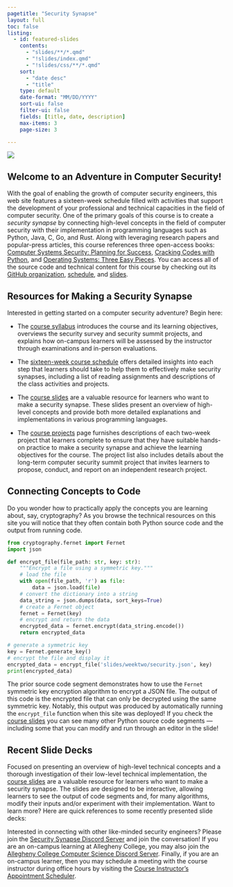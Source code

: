 ```yaml
---
pagetitle: "Security Synapse"
layout: full
toc: false
listing:
  - id: featured-slides
    contents:
      - "slides/**/*.qmd"
      - "!slides/index.qmd"
      - "!slides/css/**/*.qmd"
    sort:
      - "date desc"
      - "title"
    type: default
    date-format: "MM/DD/YYYY"
    sort-ui: false
    filter-ui: false
    fields: [title, date, description]
    max-items: 3
    page-size: 3

---
```


![](images/Security-Synapse-Logo.svg){fig-align="center"}

## Welcome to an Adventure in Computer Security!

With the goal of enabling the growth of computer security engineers, this web
site features a sixteen-week schedule filled with activities that support the
development of your professional and technical capacities in the field of
computer security. One of the primary goals of this course is to create a
*security synapse* by connecting high-level concepts in the field of computer
security with their implementation in programming languages such as Python,
Java, C, Go, and Rust. Along with leveraging research papers and
popular-press articles, this course references three open-access books:
[Computer Systems Security: Planning for
Success](https://web.njit.edu/~rt494/security/), [Cracking Codes with
Python](https://inventwithpython.com/cracking/), and [Operating Systems: Three
Easy Pieces](https://pages.cs.wisc.edu/~remzi/OSTEP/). You can access all of
the source code and technical content for this course by checking out its
[GitHub organization](https://github.com/SecuritySynapse),
[schedule](schedule/index.qmd), and [slides](slides/index.qmd).

## Resources for Making a Security Synapse

Interested in getting started on a computer security adventure? Begin here:

- The [course syllabus](./syllabus/index.qmd) introduces the course and its
learning objectives, overviews the security survey and security summit projects,
and explains how on-campus learners will be assessed by the instructor
through examinations and in-person evaluations.

- The [sixteen-week course schedule](./schedule/index.qmd) offers detailed
insights into each step that learners should take to help them to effectively
make security synapses, including a list of reading assignments and descriptions
of the class activities and projects.

- The [course slides](slides/index.qmd) are a valuable resource for learners who
want to make a security synapse. These slides present an overview of high-level
concepts and provide both more detailed explanations and implementations in
various programming languages.

- The [course projects](projects/index.qmd) page furnishes descriptions of each
two-week project that learners complete to ensure that they have suitable
hands-on practice to make a security synapse and achieve the learning
objectives for the course. The project list also includes details about the
long-term computer security summit project that invites learners to propose,
conduct, and report on an independent research project.

## Connecting Concepts to Code

Do you wonder how to practically apply the concepts you are learning about,
say, cryptography? As you browse the technical resources on this site you will
notice that they often contain both Python source code and the output from
running code.

```python
from cryptography.fernet import Fernet
import json

def encrypt_file(file_path: str, key: str):
    """Encrypt a file using a symmetric key."""
    # load the file
    with open(file_path, 'r') as file:
        data = json.load(file)
    # convert the dictionary into a string
    data_string = json.dumps(data, sort_keys=True)
    # create a Fernet object
    fernet = Fernet(key)
    # encrypt and return the data
    encrypted_data = fernet.encrypt(data_string.encode())
    return encrypted_data

# generate a symmetric key
key = Fernet.generate_key()
# encrypt the file and display it
encrypted_data = encrypt_file('slides/weektwo/security.json', key)
print(encrypted_data)
```

The prior source code segment demonstrates how to use the `Fernet` symmetric key
encryption algorithm to encrypt a JSON file. The output of this code is the
encrypted file that can only be decrypted using the same symmetric key. Notably,
this output was produced by automatically running the `encrypt_file` function
when this site was deployed! If you check the [course slides](slides/index.qmd)
you can see many other Python source code segments --- including some that you
can modify and run through an editor in the slide!

## Recent Slide Decks

Focused on presenting an overview of high-level technical concepts and a
thorough investigation of their low-level technical implementation, the [course
slides](slides/index.qmd) are a valuable resource for learners who want to make
a security synapse. The slides are designed to be interactive, allowing learners
to see the output of code segments and, for many algorithms, modify their inputs
and/or experiment with their implementation. Want to learn more? Here are quick
references to some recently presented slide decks:

:::{#featured-slides}
:::

::: {.callout-note appearance="minimal" title="Security Synapse Community Resources"}

Interested in connecting with other like-minded security engineers? Please join
the [Security Synapse Discord Server](https://discord.gg/juUXz7d4Jh) and join the
conversation! If you are an on-campus learning at Allegheny College, you may
also join the [Allegheny College Computer Science Discord
Server](https://discord.gg/CS2h9kXzX6). Finally, if you are an on-campus
learner, then you may schedule a meeting with the course instructor during
office hours by visiting the [Course Instructor's Appointment
Scheduler](https://www.gregorykapfhammer.com/schedule/).

:::
